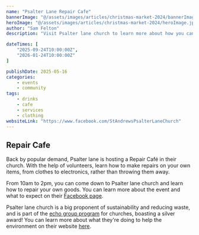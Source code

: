 ```yaml
---
name: "Psalter Lane Repair Cafe"
bannerImage: "@/assets/images/articles/christmas-market-2024/bannerImage.jpeg"
heroImage: "@/assets/images/articles/christmas-market-2024/heroImage.jpeg"
author: "Sam Felton"
description: "Visit Psalter lane church to learn more about how you can repair your own goods."

dateTimes: [
    "2025-09-24T10:00:00Z",
    "2026-01-24T10:00:00Z"
]

publishDate: 2025-05-16
categories:
    - events
    - community
tags:
    - drinks
    - cafe
    - services
    - clothing
websiteLink: "https://www.facebook.com/StAndrewsPsalterLaneChurch"
---
```


## Repair Cafe

Back by popular demand, Psalter lane is hosting a Repair Café in their church. With the help of volunteers, learn how to make
 repairs on your own items, from clothes to electronics, rather than throwing them away.

From 10am to 2pm, you can come down to Psalter lane church and learn how to repair your own goods. You can learn more about the event
 and what to expect on their [Facebook page](https://www.facebook.com/StAndrewsPsalterLaneChurch).

Psalter lane church is a big proponent of sustainability and reducing waste, and is part of the
 [echo group program](https://ecochurch.arocha.org.uk/) for churches, boasting a silver award! You can learn more about
 what they're doing to help the environment on their website [here](https://www.standrewspsalterlane.org.uk/our-community/ecogroup/).
